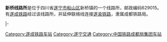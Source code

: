 {{noteTA
|1=zh-cn:始发车次; zh-hk:列車班次;
|2=zh-cn:车次; zh-hk:班次;
}}
{{Infobox China railway station 
|车站名称 = 新桥线路所
|车站名称拼音 = 
|车站地址 = [[四川省|四川省]][[遂宁市|遂宁市]]
|归属 = [[成都铁路局|成都铁路局]]
|车站等级 = [[线路所|线路所]]
|线路 = [[遂成铁路|遂成铁路]]
}}
'''新桥线路所'''是位于四川省[[遂宁市|遂宁市]][[船山区|船山区]]新桥镇的一个线路所，邮政编码629015。有[[遂成铁路|遂成铁路]]经过该线路所，并延伸联络线连接[[遂渝铁路|遂渝铁路]]，隶属成都铁路局。


{{start rail box}}
{{s-inop|[[大英东站|大英东站]]}}
{{s-line|[[遂成铁路|遂成铁路]]}}
{{s-inop|[[遂宁站|遂宁站]]}}
|-
{{terminus}}
{{s-line|[[新遂联络线|新遂联络线]]}}
{{s-inop|[[遂宁南站|遂宁南站]]|[[遂宁南站|遂宁南]]方向}}
{{end box}}

{{遂成铁路}}

[[Category:遂成铁路车站|Category:遂成铁路车站]]
[[Category:遂宁交通|Category:遂宁交通]]
[[Category:中国铁路成都局集团车站|Category:中国铁路成都局集团车站]]